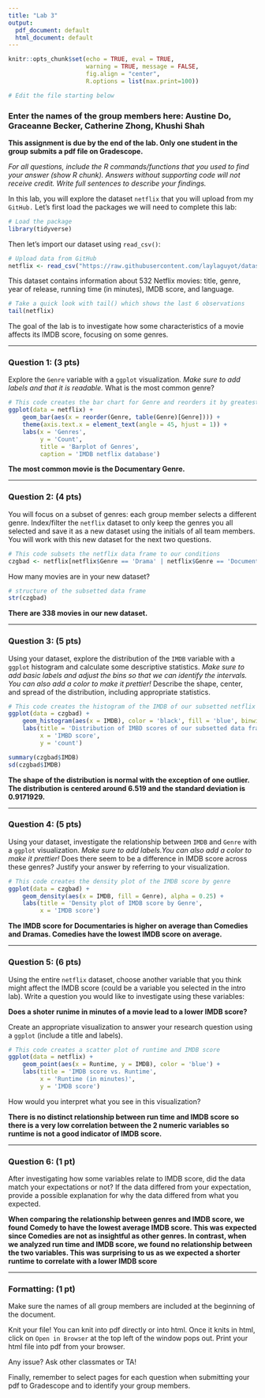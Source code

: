 ```yaml
---
title: "Lab 3"
output:
  pdf_document: default
  html_document: default
---
```


```r
knitr::opts_chunk$set(echo = TRUE, eval = TRUE,  
                      warning = TRUE, message = FALSE, 
                      fig.align = "center",
                      R.options = list(max.print=100))

# Edit the file starting below
```

### Enter the names of the group members here: Austine Do, Graceanne Becker, Catherine Zhong, Khushi Shah

**This assignment is due by the end of the lab. Only one student in the group submits a pdf file on Gradescope.**

*For all questions, include the R commands/functions that you used to find your answer (show R chunk). Answers without supporting code will not receive credit. Write full sentences to describe your findings.*

In this lab, you will explore the dataset `netflix` that you will upload from my `GitHub.` Let's first load the packages we will need to complete this lab:

```r
# Load the package
library(tidyverse) 
```

Then let's import our dataset using `read_csv()`:

```r
# Upload data from GitHub
netflix <- read_csv("https://raw.githubusercontent.com/laylaguyot/datasets/main//netflix.csv")
```

This dataset contains information about 532 Netflix movies: title, genre, year of release, running time (in minutes), IMDB score, and language.

```r
# Take a quick look with tail() which shows the last 6 observations
tail(netflix)
```

The goal of the lab is to investigate how some characteristics of a movie affects its IMDB score, focusing on some genres.

------------------------------------------------------------------------

### Question 1: (3 pts)

Explore the `Genre` variable with a `ggplot` visualization. *Make sure to add labels and that it is readable.* What is the most common genre?

```r
# This code creates the bar chart for Genre and reorders it by greatest to least
ggplot(data = netflix) + 
    geom_bar(aes(x = reorder(Genre, table(Genre)[Genre]))) +
    theme(axis.text.x = element_text(angle = 45, hjust = 1)) +
    labs(x = 'Genres',
         y = 'Count',
         title = 'Barplot of Genres',
         caption = 'IMDB netflix database')
```

**The most common movie is the Documentary Genre.**

------------------------------------------------------------------------

### Question 2: (4 pts)

You will focus on a subset of genres: each group member selects a different genre. Index/filter the `netflix` dataset to only keep the genres you all selected and save it as a new dataset using the initials of all team members. You will work with this new dataset for the next two questions.

```r
# This code subsets the netflix data frame to our conditions
czgbad <- netflix[netflix$Genre == 'Drama' | netflix$Genre == 'Documentary' | netflix$Genre == 'Comedy',]
```

How many movies are in your new dataset?

```r
# structure of the subsetted data frame
str(czgbad)

```

**There are 338 movies in our new dataset.**

------------------------------------------------------------------------

### Question 3: (5 pts)

Using your dataset, explore the distribution of the `IMDB` variable with a `ggplot` histogram and calculate some descriptive statistics. *Make sure to add basic labels and adjust the bins so that we can identify the intervals. You can also add a color to make it prettier!* Describe the shape, center, and spread of the distribution, including appropriate statistics.

```r
# This code creates the histogram of the IMDB of our subsetted netflix data frame
ggplot(data = czgbad) + 
    geom_histogram(aes(x = IMDB), color = 'black', fill = 'blue', binwidth = 0.2, center = 0.1) +
    labs(title = 'Distribution of IMBD scores of our subsetted data frame',
         x = 'IMBD score',
         y = 'count')

summary(czgbad$IMDB)
sd(czgbad$IMDB)
```

**The shape of the distribution is normal with the exception of one outlier. The distribution is centered around 6.519 and the standard deviation is 0.9171929. **

------------------------------------------------------------------------

### Question 4: (5 pts)

Using your dataset, investigate the relationship between `IMDB` and `Genre` with a `ggplot` visualization. *Make sure to add labels.You can also add a color to make it prettier!* Does there seem to be a difference in IMDB score across these genres? Justify your answer by referring to your visualization.

```r
# This code creates the density plot of the IMDB score by genre
ggplot(data = czgbad) + 
    geom_density(aes(x = IMDB, fill = Genre), alpha = 0.25) + 
    labs(title = 'Density plot of IMDB score by Genre',
         x = 'IMDB score')
```

**The IMDB score for Documentaries is higher on average than Comedies and Dramas. Comedies have the lowest IMDB score on average.**

------------------------------------------------------------------------

### Question 5: (6 pts)

Using the entire `netflix` dataset, choose another variable that you think might affect the IMDB score (could be a variable you selected in the intro lab). Write a question you would like to investigate using these variables:

**Does a shoter runime in minutes of a movie lead to a lower IMDB score?**

Create an appropriate visualization to answer your research question using a `ggplot` (include a title and labels).

```r
# This code creates a scatter plot of runtime and IMDB score
ggplot(data = netflix) + 
    geom_point(aes(x = Runtime, y = IMDB), color = 'blue') + 
    labs(title = 'IMDB score vs. Runtime',
         x = 'Runtime (in minutes)',
         y = 'IMDB score')
```

How would you interpret what you see in this visualization?

**There is no distinct relationship between run time and IMDB score so there is a very low correlation between the 2 numeric variables so runtime is not a good indicator of IMDB score.**

------------------------------------------------------------------------

### Question 6: (1 pt)

After investigating how some variables relate to IMDB score, did the data match your expectations or not? If the data differed from your expectation, provide a possible explanation for why the data differed from what you expected.

**When comparing the relationship between genres and IMDB score, we found Comedy to have the lowest average IMDB score. This was expected since Comedies are not as insightful as other genres. In contrast, when we analyzed run time and IMDB score, we found no relationship between the two variables. This was surprising to us as we expected a shorter runtime to correlate with a lower IMDB score**

------------------------------------------------------------------------

### Formatting: (1 pt)

Make sure the names of all group members are included at the beginning of the document.

Knit your file! You can knit into pdf directly or into html. Once it knits in html, click on `Open in Browser` at the top left of the window pops out. Print your html file into pdf from your browser.

Any issue? Ask other classmates or TA!

Finally, remember to select pages for each question when submitting your pdf to Gradescope and to identify your group members.
